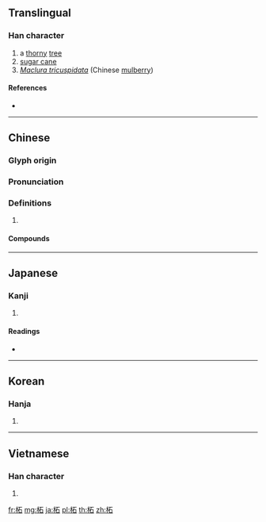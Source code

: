 ==Translingual==

===Han character===
{{Han char|rn=75|rad=木|as=05|sn=9|four=41960|canj=DMR|ids=⿰木石}}

# a [[thorny]] [[tree]]
# [[sugar cane]]
# ''[[w:Maclura tricuspidata|Maclura tricuspidata]]'' (Chinese [[mulberry]])

====References====
* {{Han ref|kx=0519.090|dkj=14626|dj=0907.070|hdz=21180.020|uh=67D8|ud=26584|bh=CF43|bd=53059}}

----

==Chinese==
{{zh-forms}}

===Glyph origin===
{{Han etym}}

===Pronunciation===
{{zh-pron
|m=zhè
|c=ze3
|mc=y
|oc=y
|cat=
}}

===Definitions===
{{zh-hanzi}}

# {{rfdef|zh}}

====Compounds====
{{zh-der|柘枝|柘漿|柘絲|柘黃|桑柘|潭柘}}

----

==Japanese==

===Kanji===
{{ja-kanji|grade=|rs=木05}}

# {{defn|lang=ja|sort=木05}}

====Readings====
* {{ja-readings|on=[[しゃ]] (sha)|kun=[[やまぐわ]] (yamaguwa), [[つげ]] (tsuge), [[つみ]] (tsumi)}}

----

==Korean==

===Hanja===
{{ko-hanja|hangeul=자|eumhun=|rv=ja|mr=cha|y=ca}}

# {{defn|lang=ko|sort=木05}}

----

==Vietnamese==

===Han character===
{{vi-hantu|[[rú]], [[giá]], [[chá]]|rs=木05}}

# {{defn|lang=vi|sort=木05}}

[[fr:柘]]
[[mg:柘]]
[[ja:柘]]
[[pl:柘]]
[[th:柘]]
[[zh:柘]]